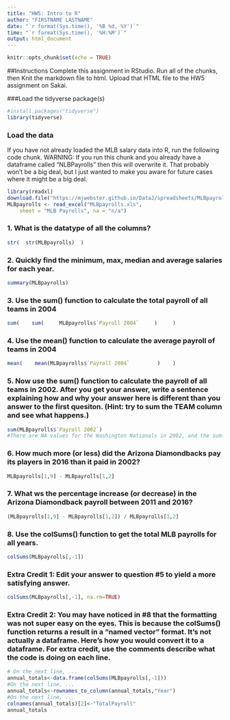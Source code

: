 ```yaml
---
title: "HW5: Intro to R"
author: "FIRSTNAME LASTNAME"
date: "`r format(Sys.time(), '%B %d, %Y')`"
time: "`r format(Sys.time(), '%H:%M')`"
output: html_document
---
```

```r
knitr::opts_chunk$set(echo = TRUE)
```


##Instructions
Complete this assignment in RStudio. Run all of the chunks, then Knit the markdown file to html. Upload that HTML file to the HW5 assignment on Sakai.

###Load the tidyverse package(s)
```r
#install.packages("tidyverse")
library(tidyverse)
```


### Load the data
If you have not already loaded the MLB salary data into R, run the following code chunk. WARNING: If you run this chunk and you already have a dataframe called "NLBPayrolls" then this will overwrite it. That probably won't be a big deal, but I just wanted to make you aware for future cases where it might be a big deal.

```r
library(readxl)
download.file("https://mjwebster.github.io/DataJ/spreadsheets/MLBpayrolls.xls", "MLBPayrolls.xls")
MLBpayrolls <- read_excel("MLBpayrolls.xls", 
    sheet = "MLB Payrolls", na = "n/a")
```


### 1. What is the datatype of all the columns?
```r
str(  str(MLBpayrolls)  )
```


### 2. Quickly find the minimum, max, median and average salaries for each year.
```r
summary(MLBpayrolls)
```



### 3. Use the sum() function to calculate the total payroll of all teams in 2004
```r
sum(    sum(     MLBpayrolls$`Payroll 2004`     )     )
```


### 4. Use the mean() function to calculate the average payroll of teams in 2004
```r
mean(    mean(MLBpayrolls$`Payroll 2004`         )    )
```


### 5. Now use the sum() function to calculate the payroll of all teams in 2002. After you get your answer, write a sentence explaining how and why your answer here is different than you answer to the first quesiton. (Hint: try to sum the TEAM column and see what happens.)
```r
sum(MLBpayrolls$`Payroll 2002`)
#There are NA values for the Washington Nationals in 2002, and the sum() function only works on numeric values
```


### 6. How much more (or less) did the Arizona Diamondbacks pay its players in 2016 than it paid in 2002?
```r
MLBpayrolls[1,9] - MLBpayrolls[1,2] 
```

### 7. What ws the percentage increase (or decrease) in the Arizona Diamondback payroll between 2011 and 2016?

```r
(MLBpayrolls[1,9] - MLBpayrolls[1,2]) / MLBpayrolls[1,2]
```

### 8. Use the colSums() function to get the total MLB payrolls for all years.
```r
colSums(MLBpayrolls[,-1])
```

### Extra Credit 1: Edit your answer to question #5 to yield a more satisfying answer.
```r
colSums(MLBpayrolls[,-1], na.rm=TRUE)
```

### Extra Credit 2: You may have noticed in #8 that the formatting was not super easy on the eyes. This is because the colSums() function returns a result in a "named vector" format. It's not actually a dataframe. Here's how you would convert it to a dataframe. For extra credit, use the comments describe what the code is doing on each line. 
```r
# On the next line, ... 
annual_totals<-data.frame(colSums(MLBpayrolls[,-1]))
#On the next line, ... 
annual_totals<-rownames_to_column(annual_totals,"Year")
#On the next line, ... 
colnames(annual_totals)[2]<-"TotalPayroll"
annual_totals
```
